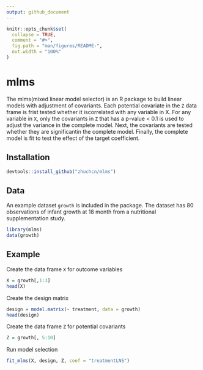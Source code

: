 ```yaml
---
output: github_document
---
```


<!-- README.md is generated from README.Rmd. Please edit that file -->

```r
knitr::opts_chunk$set(
  collapse = TRUE,
  comment = "#>",
  fig.path = "man/figures/README-",
  out.width = "100%"
)
```


# mlms

<!-- badges: start -->
<!-- badges: end -->

The mlms(mixed linear model selector) is an R package to build linear models with adjustment of covariants. Each potential covariate in the `Z` data frame is frist tested whether it iscorrelated with any variable in X. For any variable in `X`, only the covariants in `Z` that has a p-value < 0.1 is used to adjust the variance in the complete model. Next, the covariants are tested whether they are significantin the complete model. Finally, the complete model is fit to test the effect of the target coefficient.

## Installation

```r
devtools::install_github("zhuchcn/mlms")
```

## Data

An example dataset `growth` is included in the package. The dataset has 80 observations of infant growth at 18 month from a nutritional supplementation study.

```r
library(mlms)
data(growth)
```

## Example

Create the data frame `X` for outcome variables

```r
X = growth[,1:3]
head(X)
```

Create the design matrix

```r
design = model.matrix(~ treatment, data = growth)
head(design)
```

Create the data frame `Z` for potential covariants

```r
Z = growth[, 5:10]
```

Run model selection

```r
fit_mlms(X, design, Z, coef = "treatmentLNS")
```
